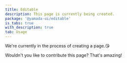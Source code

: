 ```yaml
---
title: Editable
description: This page is currently being created.
package: '@yamada-ui/editable'
is_tabs: true
with_description: true
tab: Usage
---
```


We're currently in the process of creating a page.😘

Wouldn't you like to contribute this page? That's amazing!
